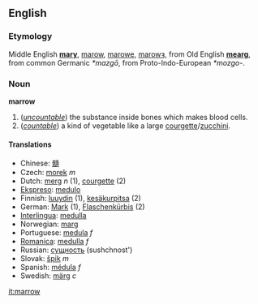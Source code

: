 ==English==
=== Etymology ===
Middle English '''[[mary]]''', [[marow]], [[marowe]], [[marowȝ]], from Old English '''[[mearg]]''', from common Germanic ''*mazgō'', from Proto-Indo-European ''*mozgo-''.

=== Noun ===
'''marrow'''

#(''[[uncountable]]'') the substance inside bones which makes blood cells.
#(''[[countable]]'') a kind of vegetable like a large [[courgette]]/[[zucchini]].

==== Translations ====
*Chinese: [[髓]]
*Czech:  [[morek]]  ''m''
*Dutch: [[merg]] ''n'' (1), [[courgette]] (2)
*[[Ekspreso]]: [[medulo]]
*Finnish: [[luuydin]] (1), [[kesäkurpitsa]] (2)
*German: [[Mark]] (1), [[Flaschenkürbis]] (2)
*[[Interlingua]]: [[medulla]]
*Norwegian: [[marg]]
*Portuguese: [[medula]] ''f''
*[[Romanica]]: [[medulla]] ''f''
*Russian: [[сущность]] (sushchnost')
*Slovak: [[špik]]   ''m''
*Spanish: [[médula]] ''f''
*Swedish: [[märg#Swedish|märg]] ''c''

[[it:marrow]]